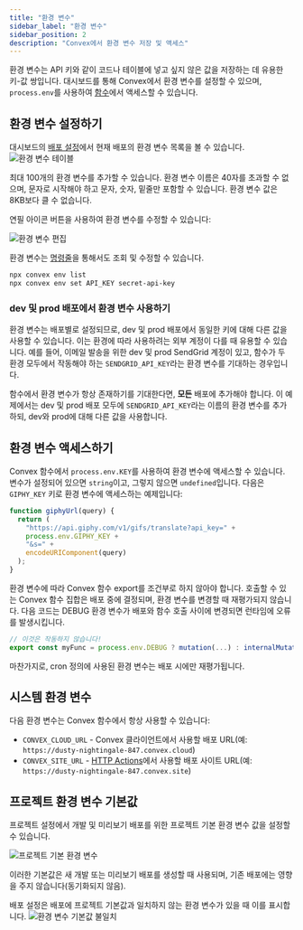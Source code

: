```yaml
---
title: "환경 변수"
sidebar_label: "환경 변수"
sidebar_position: 2
description: "Convex에서 환경 변수 저장 및 액세스"
---
```


환경 변수는 API 키와 같이 코드나 테이블에 넣고 싶지 않은 값을 저장하는 데 유용한 키-값 쌍입니다. 대시보드를 통해 Convex에서 환경 변수를 설정할 수 있으며, `process.env`를 사용하여 [함수](/functions.mdx)에서 액세스할 수 있습니다.

## 환경 변수 설정하기

대시보드의 [배포 설정](/dashboard/deployments/settings.md)에서 현재 배포의 환경 변수 목록을 볼 수 있습니다.
![환경 변수 테이블](/screenshots/environment_variables_table.png)

최대 100개의 환경 변수를 추가할 수 있습니다. 환경 변수 이름은 40자를 초과할 수 없으며, 문자로 시작해야 하고 문자, 숫자, 밑줄만 포함할 수 있습니다. 환경 변수 값은 8KB보다 클 수 없습니다.

연필 아이콘 버튼을 사용하여 환경 변수를 수정할 수 있습니다:

![환경 변수 편집](/screenshots/edit_environment_variable.png)

환경 변수는 [명령줄](/cli.md#read-and-write-environment-variables)을 통해서도 조회 및 수정할 수 있습니다.

```sh
npx convex env list
npx convex env set API_KEY secret-api-key
```

### dev 및 prod 배포에서 환경 변수 사용하기

환경 변수는 배포별로 설정되므로, dev 및 prod 배포에서 동일한 키에 대해 다른 값을 사용할 수 있습니다. 이는 환경에 따라 사용하려는 외부 계정이 다를 때 유용할 수 있습니다. 예를 들어, 이메일 발송을 위한 dev 및 prod SendGrid 계정이 있고, 함수가 두 환경 모두에서 작동해야 하는 `SENDGRID_API_KEY`라는 환경 변수를 기대하는 경우입니다.

함수에서 환경 변수가 항상 존재하기를 기대한다면, **모든** 배포에 추가해야 합니다. 이 예제에서는 dev 및 prod 배포 모두에 `SENDGRID_API_KEY`라는 이름의 환경 변수를 추가하되, dev와 prod에 대해 다른 값을 사용합니다.

## 환경 변수 액세스하기

Convex 함수에서 `process.env.KEY`를 사용하여 환경 변수에 액세스할 수 있습니다. 변수가 설정되어 있으면 `string`이고, 그렇지 않으면 `undefined`입니다. 다음은 `GIPHY_KEY` 키로 환경 변수에 액세스하는 예제입니다:

```javascript
function giphyUrl(query) {
  return (
    "https://api.giphy.com/v1/gifs/translate?api_key=" +
    process.env.GIPHY_KEY +
    "&s=" +
    encodeURIComponent(query)
  );
}
```

환경 변수에 따라 Convex 함수 export를 조건부로 하지 않아야 합니다. 호출할 수 있는 Convex 함수 집합은 배포 중에 결정되며, 환경 변수를 변경할 때 재평가되지 않습니다. 다음 코드는 DEBUG 환경 변수가 배포와 함수 호출 사이에 변경되면 런타임에 오류를 발생시킵니다.

```javascript
// 이것은 작동하지 않습니다!
export const myFunc = process.env.DEBUG ? mutation(...) : internalMutation(...);
```

마찬가지로, cron 정의에 사용된 환경 변수는 배포 시에만 재평가됩니다.

## 시스템 환경 변수

다음 환경 변수는 Convex 함수에서 항상 사용할 수 있습니다:

- `CONVEX_CLOUD_URL` - Convex 클라이언트에서 사용할 배포 URL(예: `https://dusty-nightingale-847.convex.cloud`)
- `CONVEX_SITE_URL` - [HTTP Actions](/functions/http-actions.mdx)에서 사용할 배포 사이트 URL(예: `https://dusty-nightingale-847.convex.site`)

## 프로젝트 환경 변수 기본값

프로젝트 설정에서 개발 및 미리보기 배포를 위한 프로젝트 기본 환경 변수 값을 설정할 수 있습니다.

![프로젝트 기본 환경 변수](/screenshots/project_default_environment_variables.png)

이러한 기본값은 새 개발 또는 미리보기 배포를 생성할 때 사용되며, 기존 배포에는 영향을 주지 않습니다(동기화되지 않음).

배포 설정은 배포에 프로젝트 기본값과 일치하지 않는 환경 변수가 있을 때 이를 표시합니다.
![환경 변수 기본값 불일치](/screenshots/environment_variable_default_diff.png)

